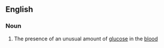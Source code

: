 ==English==

===Noun===
{{en-noun|-}}

#{{medicine}} The presence of an unusual amount of [[glucose]] in the [[blood]]